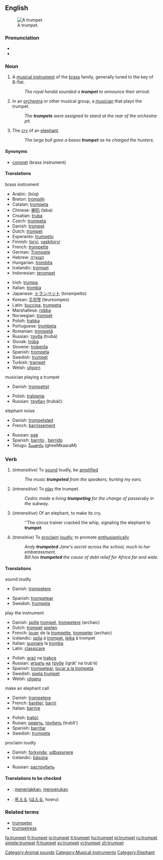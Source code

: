 {{wikipedia}}
==English==
[[Image:Trumpet.jpg|thumb|right|A trumpet.]]

===Pronunciation===
*{{IPA|/ˈtrʌmpət/}}
*{{SAMPA|/"trVmp@t/}}

===Noun===
{{en-noun}}

# A [[musical instrument]] of the [[brass]] family, generally tuned to the key of B-flat.
#:''The royal herald sounded a '''trumpet''' to announce their arrival.''
# In an [[orchestra]] or other musical group, a [[musician]] that plays the trumpet.
#:''The '''trumpets''' were assigned to stand at the rear of the orchestra pit.''
# The [[cry]] of an [[elephant]].
#:''The large bull gave a basso '''trumpet''' as he charged the hunters.''

====Synonyms====
*[[coronet]] (brass instrument)

====Translations====
;brass instrument
{{top}}
*Arabic: {{ARchar|[[بوق]]}} (būq)
*Breton: [[trompilh]]
*Catalan: [[trompeta]] {{f}}
*Chinese: [[喇叭]] (laba)
*Croatian: [[truba]] {{f}}
*Czech: [[trumpeta]] {{f}}
*Danish: [[trompet]] {{c}}
*Dutch: [[trompet]] {{f}}
*Esperanto: [[trumpeto]]
*Finnish: [[torvi]], [[vaskitorvi]]
*French: [[trompette]] {{f}}
*German: [[Trompete]] {{f}}
*Hebrew: [[חצוצרה|חֲצוֹצְרָה]] {{f}}
*Hungarian: [[trombita]]
*Icelandic: [[trompet]] {{m}}
*Indonesian: [[terompet]]
{{mid}}
*Irish: [[trumpa]] {{m}}
*Italian: [[tromba]] {{f}}
*Japanese: [[トランペット]] (torampetto)
*Korean: [[트럼펫]] (teureompes)
*Latin: [[buccina]], [[trumpeta]]
*Marshallese: [[robba]]
*Norwegian: [[trompet]] {{c}}
*Polish: [[trąbka]] {{f}}
*Portuguese: [[trombeta]]
*Romanian: [[trompetă]] {{f}}
*Russian: [[труба]] (trubá) {{f}}
*Slovak: [[trúba]] {{f}}
*Slovene: [[trobenta]] {{f}}
*Spanish: [[trompeta]] {{f}}
*Swedish: [[#Swedish|trumpet]] {{c}}
*Turkish: [[trampet]]
*Welsh: [[utgorn]] {{m}}
{{bottom}}

;musician playing a trumpet
{{top}}
*Danish: [[trompetist]]
{{mid}}
*Polish: [[trąbienie]] {{n}}
*Russian: [[трубач]] (trubáč) {{m}}
{{bottom}}

;elephant noise
{{top}}
*Danish: [[trompetstød]]
*French: [[barrissement]]
{{mid}}
* Russian: [[рев]] {{m}}
*Spanish: [[barrito]] {{m}}, [[berrido]] {{m}}
*Telugu: [[ఘీంకారం]] (gheeMkaaraM)
{{bottom}}

===Verb===
{{en-verb}}
# (''intransitive'') To [[sound]] loudly, be [[amplified]]
#:''The music '''trumpeted''' from the speakers, hurting my ears.''
# (''intransitive'') To [[play]] the trumpet.
#:''Cedric made a living '''trumpeting''' for the change of passersby in the subway.''
# (''intransitive'') Of an elephant, to make its cry.
#:''The circus trainer cracked the whip, signaling the elephant to '''trumpet'''.
# (''transitive'') To [[proclaim]] [[loudly]]; to promote [[enthusiastic]]ally
#:''Andy '''trumpeted''' Jane's secret across the school, much to her embarassment.''
#:''Bill has '''trumpeted''' the cause of debt relief for Africa far and wide.''

====Translations====
;sound loudly
{{top}}
*Danish: [[trompetere]]
{{mid}}
*Spanish: [[trompetear]] 
*Swedish: [[trumpeta]] 
{{bottom}}

;play the instrument
{{top}}
*Danish: [[spille]] [[trompet]], [[trompetere]] (archaic)
*Dutch: [[trompet]] [[spelen]]
*French: [[jouer]] de la [[trompette]], [[trompeter]] (archaic)
*Icelandic: [[spila]] á [[trompet]], [[leika]] á trompet
*Italian: [[suonare]] la [[tromba]]
*Latin: [[classicare]]
{{mid}}
*Polish: [[grać]] na [[trąbka|trąbce]] 
*Russian: [[играть]] [[на]] [[труба|трубе]] (igrát' na trub'é)
*Spanish: [[trompetear]], [[tocar a la trompeta]]
*Swedish: [[spela trumpet]]
*Welsh: [[utganu]]
{{bottom}}

;make an elephant call
{{top}}
*Danish: [[trompetere]]
*French: [[baréter]], [[barrir]]
*Italian: [[barrire]]
{{mid}}
*Polish: [[trąbić]]
*Rusian: [[реветь]], [[трубить]] (trubít')
*Spanish: [[barritar]]
*Swedish: [[trumpeta]]
{{bottom}}

;proclaim loudly
{{top}}
*Danish: [[forkynde]], [[udbasunere]]
*Icelandic: [[básúna]]
{{mid}}
* Russian: [[раструбить]]
{{bottom}}

====Translations to be checked====
{{checktrans}}
*{{ttbc|Indonesian}}: [[teriak|meneriakkan]], [[seru|menyerukan]]
*{{ttbc|Japanese}}: [[吼える]] ([[ほえる]], hoeru)

===Related terms===
*[[trumpeter]]
*[[trumpetress]]

[[Category:Animal sounds]]
[[Category:Musical instruments]]
[[Category:Elephant]]

[[fa:trumpet]]
[[fr:trumpet]]
[[io:trumpet]]
[[it:trumpet]]
[[hu:trumpet]]
[[pl:trumpet]]
[[ru:trumpet]]
[[simple:trumpet]]
[[fi:trumpet]]
[[sv:trumpet]]
[[vi:trumpet]]
[[zh:trumpet]]